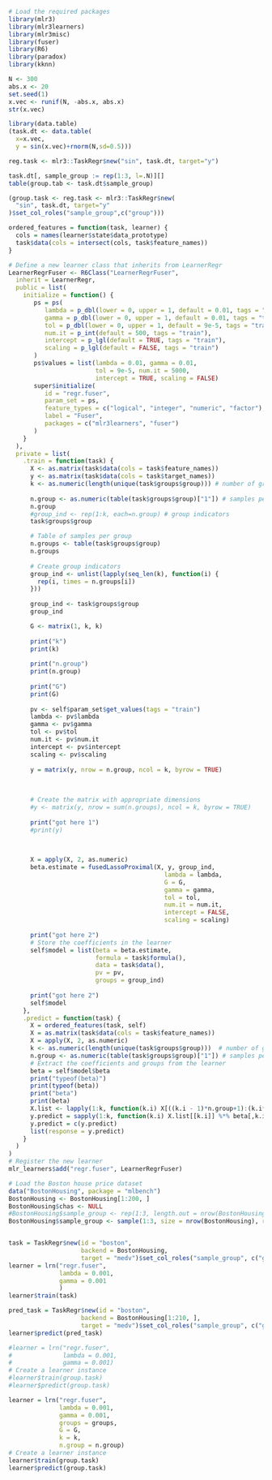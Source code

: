 ```r
# Load the required packages
library(mlr3)
library(mlr3learners)
library(mlr3misc)
library(fuser)
library(R6)
library(paradox)
library(kknn)
```

```r
N <- 300
abs.x <- 20
set.seed(1)
x.vec <- runif(N, -abs.x, abs.x)
str(x.vec)

library(data.table)
(task.dt <- data.table(
  x=x.vec,
  y = sin(x.vec)+rnorm(N,sd=0.5)))

reg.task <- mlr3::TaskRegr$new("sin", task.dt, target="y")

task.dt[, sample_group := rep(1:3, l=.N)][]
table(group.tab <- task.dt$sample_group)

(group.task <- reg.task <- mlr3::TaskRegr$new(
  "sin", task.dt, target="y"
)$set_col_roles("sample_group",c("group")))
```

```r
ordered_features = function(task, learner) {
  cols = names(learner$state$data_prototype)
  task$data(cols = intersect(cols, task$feature_names))
}

# Define a new learner class that inherits from LearnerRegr
LearnerRegrFuser <- R6Class("LearnerRegrFuser",
  inherit = LearnerRegr,
  public = list( 
    initialize = function() {
       ps = ps(
          lambda = p_dbl(lower = 0, upper = 1, default = 0.01, tags = "train"),
          gamma = p_dbl(lower = 0, upper = 1, default = 0.01, tags = "train"),
          tol = p_dbl(lower = 0, upper = 1, default = 9e-5, tags = "train"),
          num.it = p_int(default = 500, tags = "train"),
          intercept = p_lgl(default = TRUE, tags = "train"),
          scaling = p_lgl(default = FALSE, tags = "train")
       )
       ps$values = list(lambda = 0.01, gamma = 0.01, 
                        tol = 9e-5, num.it = 5000,
                        intercept = TRUE, scaling = FALSE)
       super$initialize(
          id = "regr.fuser",
          param_set = ps,
          feature_types = c("logical", "integer", "numeric", "factor"),
          label = "Fuser",
          packages = c("mlr3learners", "fuser")
       )
    }
  ),
  private = list(
    .train = function(task) {
      X <- as.matrix(task$data(cols = task$feature_names))
      y <- as.matrix(task$data(cols = task$target_names))
      k <- as.numeric(length(unique(task$groups$group))) # number of groups
      
      n.group <- as.numeric(table(task$groups$group)["1"]) # samples per group  
      n.group
      #group_ind <- rep(1:k, each=n.group) # group indicators
      task$groups$group

      # Table of samples per group
      n.groups <- table(task$groups$group)
      n.groups
      
      # Create group indicators
      group_ind <- unlist(lapply(seq_len(k), function(i) {
        rep(i, times = n.groups[i])
      }))
      
      group_ind <- task$groups$group
      group_ind

      G <- matrix(1, k, k) 
      
      print("k")
      print(k)
      
      print("n.group")
      print(n.group)
      
      print("G")
      print(G)
      
      pv <- self$param_set$get_values(tags = "train")
      lambda <- pv$lambda
      gamma <- pv$gamma
      tol <- pv$tol
      num.it <- pv$num.it
      intercept <- pv$intercept
      scaling <- pv$scaling
  
      y = matrix(y, nrow = n.group, ncol = k, byrow = TRUE)
      
     
      
      # Create the matrix with appropriate dimensions
      #y <- matrix(y, nrow = sum(n.groups), ncol = k, byrow = TRUE)
      
      print("got here 1")
      #print(y)

      
      
      X = apply(X, 2, as.numeric)
      beta.estimate = fusedLassoProximal(X, y, group_ind, 
                                           lambda = lambda, 
                                           G = G, 
                                           gamma = gamma,
                                           tol = tol, 
                                           num.it = num.it,
                                           intercept = FALSE,
                                           scaling = scaling) 
      
      print("got here 2")
      # Store the coefficients in the learner
      self$model = list(beta = beta.estimate, 
                        formula = task$formula(),
                        data = task$data(),
                        pv = pv,
                        groups = group_ind)
      
      print("got here 2")
      self$model
    },
    .predict = function(task) {
      X = ordered_features(task, self)
      X = as.matrix(task$data(cols = task$feature_names))
      X = apply(X, 2, as.numeric)
      k <- as.numeric(length(unique(task$groups$group)))  # number of groups
      n.group <- as.numeric(table(task$groups$group)["1"]) # samples per group  
      # Extract the coefficients and groups from the learner
      beta = self$model$beta
      print("typeof(beta)")
      print(typeof(beta))
      print("beta")
      print(beta)
      X.list <- lapply(1:k, function(k.i) X[((k.i - 1)*n.group+1):(k.i*n.group), ])
      y.predict = sapply(1:k, function(k.i) X.list[[k.i]] %*% beta[,k.i]) 
      y.predict = c(y.predict)
      list(response = y.predict)
    }
  )
)
# Register the new learner
mlr_learners$add("regr.fuser", LearnerRegrFuser)

# Load the Boston house price dataset
data("BostonHousing", package = "mlbench")
BostonHousing <- BostonHousing[1:200, ]
BostonHousing$chas <- NULL
#BostonHousing$sample_group <- rep(1:3, length.out = nrow(BostonHousing))
BostonHousing$sample_group <- sample(1:3, size = nrow(BostonHousing), replace = TRUE)


task = TaskRegr$new(id = "boston", 
                    backend = BostonHousing, 
                    target = "medv")$set_col_roles("sample_group", c("group"))
learner = lrn("regr.fuser", 
              lambda = 0.001, 
              gamma = 0.001
              )
learner$train(task)

pred_task = TaskRegr$new(id = "boston", 
                    backend = BostonHousing[1:210, ], 
                    target = "medv")$set_col_roles("sample_group", c("group","stratum"))
learner$predict(pred_task)

#learner = lrn("regr.fuser", 
#              lambda = 0.001, 
#              gamma = 0.001)
# Create a learner instance
#learner$train(group.task)
#learner$predict(group.task)
```



```r
learner = lrn("regr.fuser", 
              lambda = 0.001, 
              gamma = 0.001, 
              groups = groups, 
              G = G,
              k = k,
              n.group = n.group)
# Create a learner instance
learner$train(group.task)
learner$predict(group.task)

```
